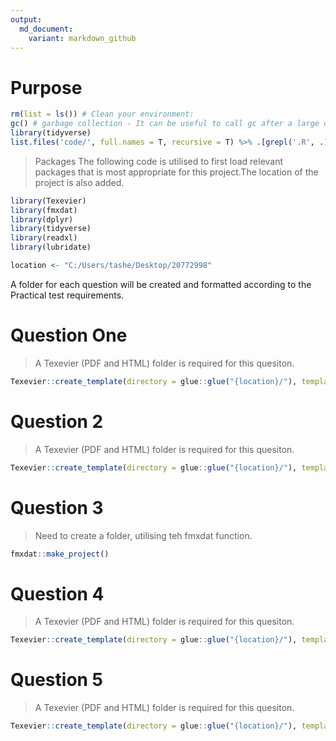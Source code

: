 ```yaml
---
output:
  md_document:
    variant: markdown_github
---
```


# Purpose



```r

rm(list = ls()) # Clean your environment:
gc() # garbage collection - It can be useful to call gc after a large object has been removed, as this may prompt R to return memory to the operating system.
library(tidyverse)
list.files('code/', full.names = T, recursive = T) %>% .[grepl('.R', .)] %>% as.list() %>% walk(~source(.))
```

> Packages  The following code is utilised to first load relevant packages that is most appropriate for this project.The location of the project is also added. 

```r
library(Texevier)
library(fmxdat)
library(dplyr)
library(tidyverse)
library(readxl)
library(lubridate)

location <- "C:/Users/tashe/Desktop/20772998"
```
A folder for each question will be created and formatted according to the Practical test requirements.

# Question One 
> A Texevier (PDF and HTML) folder is required for this quesiton. 

```r
Texevier::create_template(directory = glue::glue("{location}/"), template_name = "Question 1" )
```


# Question 2
> A Texevier (PDF and HTML) folder is required for this quesiton. 

```r
Texevier::create_template(directory = glue::glue("{location}/"), template_name = "Question 2")
```

# Question 3
> Need to create a folder, utilising teh fmxdat function. 

```r
fmxdat::make_project()
```


# Question 4
> A Texevier (PDF and HTML) folder is required for this quesiton.

```r
Texevier::create_template(directory = glue::glue("{location}/"), template_name = "Question 4")
```

# Question 5
> A Texevier (PDF and HTML) folder is required for this quesiton.

```r
Texevier::create_template(directory = glue::glue("{location}/"), template_name = "Question 5")
```

